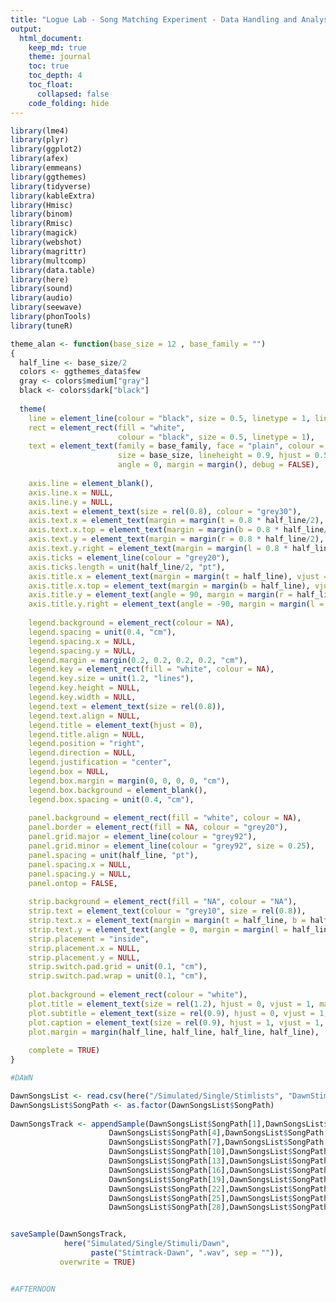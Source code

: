 ```yaml
---
title: "Logue Lab - Song Matching Experiment - Data Handling and Analysis"
output:   
  html_document:
    keep_md: true
    theme: journal
    toc: true
    toc_depth: 4
    toc_float: 
      collapsed: false
    code_folding: hide
---
```


```r
library(lme4)
library(plyr)
library(ggplot2)
library(afex)
library(emmeans)
library(ggthemes)
library(tidyverse)
library(kableExtra)
library(Hmisc)
library(binom)
library(Rmisc)
library(magick)
library(webshot)
library(magrittr)
library(multcomp)
library(data.table)
library(here)
library(sound)
library(audio)
library(seewave)
library(phonTools)
library(tuneR)

theme_alan <- function(base_size = 12 , base_family = "")
{
  half_line <- base_size/2
  colors <- ggthemes_data$few
  gray <- colors$medium["gray"]
  black <- colors$dark["black"]
  
  theme(
    line = element_line(colour = "black", size = 0.5, linetype = 1, lineend = "butt"),
    rect = element_rect(fill = "white", 
                        colour = "black", size = 0.5, linetype = 1),
    text = element_text(family = base_family, face = "plain", colour = "black", 
                        size = base_size, lineheight = 0.9, hjust = 0.5, vjust = 0.5,
                        angle = 0, margin = margin(), debug = FALSE),
    
    axis.line = element_blank(),
    axis.line.x = NULL,
    axis.line.y = NULL, 
    axis.text = element_text(size = rel(0.8), colour = "grey30"),
    axis.text.x = element_text(margin = margin(t = 0.8 * half_line/2), vjust = 1),
    axis.text.x.top = element_text(margin = margin(b = 0.8 * half_line/2), vjust = 0),
    axis.text.y = element_text(margin = margin(r = 0.8 * half_line/2), hjust = 1),
    axis.text.y.right = element_text(margin = margin(l = 0.8 * half_line/2), hjust = 0), 
    axis.ticks = element_line(colour = "grey20"), 
    axis.ticks.length = unit(half_line/2, "pt"),
    axis.title.x = element_text(margin = margin(t = half_line), vjust = 1),
    axis.title.x.top = element_text(margin = margin(b = half_line), vjust = 0),
    axis.title.y = element_text(angle = 90, margin = margin(r = half_line), vjust = 1),
    axis.title.y.right = element_text(angle = -90, margin = margin(l = half_line), vjust = 0),
    
    legend.background = element_rect(colour = NA),
    legend.spacing = unit(0.4, "cm"), 
    legend.spacing.x = NULL, 
    legend.spacing.y = NULL,
    legend.margin = margin(0.2, 0.2, 0.2, 0.2, "cm"),
    legend.key = element_rect(fill = "white", colour = NA), 
    legend.key.size = unit(1.2, "lines"), 
    legend.key.height = NULL,
    legend.key.width = NULL,
    legend.text = element_text(size = rel(0.8)), 
    legend.text.align = NULL,
    legend.title = element_text(hjust = 0),
    legend.title.align = NULL,
    legend.position = "right", 
    legend.direction = NULL,
    legend.justification = "center", 
    legend.box = NULL,
    legend.box.margin = margin(0, 0, 0, 0, "cm"),
    legend.box.background = element_blank(),
    legend.box.spacing = unit(0.4, "cm"),
    
    panel.background = element_rect(fill = "white", colour = NA),
    panel.border = element_rect(fill = NA, colour = "grey20"),
    panel.grid.major = element_line(colour = "grey92"),
    panel.grid.minor = element_line(colour = "grey92", size = 0.25),
    panel.spacing = unit(half_line, "pt"),
    panel.spacing.x = NULL,
    panel.spacing.y = NULL,
    panel.ontop = FALSE,
    
    strip.background = element_rect(fill = "NA", colour = "NA"),
    strip.text = element_text(colour = "grey10", size = rel(0.8)),
    strip.text.x = element_text(margin = margin(t = half_line, b = half_line)),
    strip.text.y = element_text(angle = 0, margin = margin(l = half_line, r = half_line)),
    strip.placement = "inside",
    strip.placement.x = NULL, 
    strip.placement.y = NULL,
    strip.switch.pad.grid = unit(0.1, "cm"), 
    strip.switch.pad.wrap = unit(0.1, "cm"), 
    
    plot.background = element_rect(colour = "white"),
    plot.title = element_text(size = rel(1.2), hjust = 0, vjust = 1, margin = margin(b = half_line * 1.2)),
    plot.subtitle = element_text(size = rel(0.9), hjust = 0, vjust = 1, margin = margin(b = half_line * 0.9)),
    plot.caption = element_text(size = rel(0.9), hjust = 1, vjust = 1, margin = margin(t = half_line * 0.9)), 
    plot.margin = margin(half_line, half_line, half_line, half_line),
    
    complete = TRUE)
}


```

```r
#DAWN

DawnSongsList <- read.csv(here("/Simulated/Single/Stimlists", "DawnStims.csv"))
DawnSongsList$SongPath <- as.factor(DawnSongsList$SongPath)
                               
DawnSongsTrack <- appendSample(DawnSongsList$SongPath[1],DawnSongsList$SongPath[2], DawnSongsList$SongPath[3],
                      DawnSongsList$SongPath[4],DawnSongsList$SongPath[5],DawnSongsList$SongPath[6],
                      DawnSongsList$SongPath[7],DawnSongsList$SongPath[8],DawnSongsList$SongPath[9],
                      DawnSongsList$SongPath[10],DawnSongsList$SongPath[11],DawnSongsList$SongPath[12],
                      DawnSongsList$SongPath[13],DawnSongsList$SongPath[14],DawnSongsList$SongPath[15],
                      DawnSongsList$SongPath[16],DawnSongsList$SongPath[17],DawnSongsList$SongPath[18],
                      DawnSongsList$SongPath[19],DawnSongsList$SongPath[20],DawnSongsList$SongPath[21],
                      DawnSongsList$SongPath[22],DawnSongsList$SongPath[23],DawnSongsList$SongPath[24],
                      DawnSongsList$SongPath[25],DawnSongsList$SongPath[26],DawnSongsList$SongPath[27],
                      DawnSongsList$SongPath[28],DawnSongsList$SongPath[29],DawnSongsList$SongPath[30])


saveSample(DawnSongsTrack, 
            here("Simulated/Single/Stimuli/Dawn", 
                  paste("Stimtrack-Dawn", ".wav", sep = "")),
           overwrite = TRUE)


#AFTERNOON



```